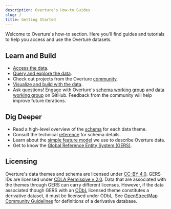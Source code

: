 ```yaml
---
description: Overture's How-to Guides
slug: /
title: Getting Started
---
```


Welcome to Overture's how-to section. Here you'll find guides and tutorials to help you access and use the Overture datasets. 

## Learn and Build
- [Access the data](https://labs.overturemaps.org/how-to/accessing-data).
- [Query and explore the data](https://labs.overturemaps.org/how-to/exploring-data).
- Check out projects from the Overture [community](https://labs.overturemaps.org/how-to/exploring-data/community-projects).
- [Visualize and build with the data](https://labs.overturemaps.org/how-to/visualizing-data).
- Ask questions! Engage with Overture's [schema working group](https://github.com/OvertureMaps/schema/discussions) and [data working group](https://github.com/OvertureMaps/data/discussions) on GitHub. Feedback from the community will help improve future iterations.

## Dig Deeper 
- Read a high-level overview of the [schema](https://schema.overturemaps.org/themes/) for each data theme. 
- Consult the technical [reference](https://schema.overturemaps.org/reference) for schema details.
- Learn about the [simple feature model](https://schema.overturemaps.org/overview/feature-model/) we use to describe Overture data.
- Get to know the [Global Reference Entity System (GERS)](https://docs.overturemaps.org/gers/). 

## Licensing 
Overture's data themes and schema are licensed under [CC-BY 4.0](https://creativecommons.org/licenses/by/4.0/legalcode). GERS IDs are licensed under [CDLA Permissive v 2.0](https://cdla.dev/permissive-2-0/). Data that are associated with the themes through GERS can carry different licenses. However, if the data associated though GERS with an [ODbL](https://opendatacommons.org/licenses/odbl/) licensed theme constitutes a derivative dataset, it must be licensed under ODbL. See [OpenStreetMap Community Guidelines](https://osmfoundation.org/wiki/Licence/Community_Guidelines/Collective_Database_Guideline_Guideline) for definitions of a derivative database.


